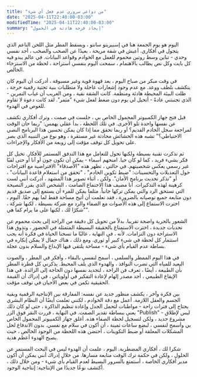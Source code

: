 ```yaml
---
title: "من دواعي سروري عدم فعل أي شيء"
date: "2025-04-11T22:40:00-03:00"
modifiedTime: "2025-04-11T22:40:00-03:00"
summary: "إيجاد فرحة هادئة في الخمول"
---
```


اليوم هو يوم الجمعة هنا في إسبيريتو سانتو ، ويسقط المطر مثل اللحن الناعم الذي يتجول في أفكاري. أعيش في شقة مريحة ، بعيدًا عن الصخب والصخب ، أجد نفسي وحدي - تباين وسط روتين محموم للعمل مع الخوادم وقواعد البيانات. في عالم يبدو فيه كل بايت وكل نص يطالب بالاهتمام ، سمحت اليوم بنفسي استراحة ، لحظة من الاسترخاء الخالص.

في وقت مبكر من صباح اليوم ، بعد قهوة قوية وغير مسبوقة ، أدركت أن اليوم كان يتكشف بلطف ووعد. مع عدم وجود إشعارات عاجلة ولا متطلبات بنية تحتية رقمية حرجة ، ظلت البيئة المحيطة هادئة ومنظمة. كانت الشقة نقية ، ومن الغريب أن غياب التمرين - الذي تجنبتني عادةً - أتخيل لي يوم دون ضغط لفعل شيء "مثمر". لقد كانت دعوة لا تقاوم للغوص في الهدوء.

قبل فتح جهاز الكمبيوتر المحمول الخاص بي ، جلست في صمت ، وترك أفكاري تكشف عن نفسها واحدة تلو الأخرى. في تلك اللحظة ، بدأ عقلي يهمس: "ربما حان الوقت لمراجعة سجل الخادم القديم؟ أو ربما تحقق مما إذا كان يمكن تحسين هذا البرنامج النصي الاحتياطي؟" تشبه هذه الحشائش محادثة غير مستقرة ، وهو نوع من التنبيه الذي يصر على تحويل كل توقف مؤقت إلى زوبعة من الأفكار والإجراءات.

ثم تذكرت تقنية بسيطة ولكنها تحول للتعامل مع هذا التدفق المستمر للأفكار. تخيل كل فكر بشيء فريد ، كما لو كان حيا. امنحهم أسماء - يمكن أن تكون جون أو آنا أو حتى لقبًا غير رسمي يعكس شخصيتهم. في حالتي ، تظهر هذه "الأصدقاء" الافتراضية مع اقتراحات حول التعديلات والتحسينات: "ضبط تكوين الخادم" ، "تحقق من استعلام قاعدة البيانات" ، أو "تذكر تحديث برنامج الأمان".
ولكن ، أثناء تصوير هذا المشهد ، أدركت أنني لست كرهينة لهذه التذكيرات. أنا مضيف هذا الاجتماع الصامت ، الشخص الذي يقرر النصيحة التي تستحق الرد والتي يمكن تركها جانباً. مثلما يمكن للمرء أن يستمع إلى صديق قديم دون متابعة جميع توصياته بالضرورة ، فقد تعلمت أن أتيح مساحة فقط لما يهم حقًا. اليوم ، اخترت الاستماع إلى هذه الأصوات مع الصفاء والرد مع شركة بسيطة ، لكنها شركة ، "شكرًا لك ، لكنها على ما يرام كما هي".

الشعور بالحرية واضحة تقريبا. بدلاً من تحويل كل دقيقة من الراحة إلى بحث محموم عن تحديات جديدة ، اخترت الاستمتاع بالحقيقة البسيطة المتمثلة في الحضور ، وتذوق هذا الاستراحة دون التزامات. لأنه ، في النهاية ، غالبًا ما تسخنا الحياة في فكرة أنه يجب استثمار كل لحظة في شيء كبير أو ثوري. ومع ذلك ، هناك جمال لا يمكن إنكاره في بساطة عدم القيام بأي شيء - مساحة يلتقي فيها الإبداع والسلام بدون عجلة.

في هذا اليوم الممطر والسلمي ، أسمح لنفسي بالبقاء ، وأفكر في المطر ، والصوت البعيد للمياه التي تضرب النوافذ ، والهدوء الذي يلف المحيط. يذكرني كل قطرة المطر بأن الطبيعة ، أيضًا ، تعرف فن الراحة ، لتجديد نفسها دون الحاجة إلى الزائدة. في هذا الإيقاع الطبيعي ، أجد مصدر إلهام لإعادة التفكير في أولوياتي ، في إدراك أن القيمة الحقيقية تكمن في بعض الأحيان في توقف مؤقت.

بين فكرة وآخر ، يكشف منظور جديد عن نفسه: المفارقة بين الإنتاجية الرقمية وبقية الجسم والعقل اللازمة. أعمل مع دقة الخوادم ، لكنني تعلمت أيضًا أن النظام البشري يحتاج إلى فترات راحة - مواطنات لتحمل الجدل وإعادة تنظيم الذاكرة ، حتى لو كان ذلك يعني ببساطة تقدير الصمت.
في النهاية ، قررت النقر فوق الزر "Publish" - ليس لإطلاق مشروع جديد ، ولكن لتسجيل لحظة الصفاء هذه. أغلق جهاز الكمبيوتر المحمول الخاص بي وأسمح لنفسي ، لبضع ساعات ثمينة ، أن أكون في سلام مع نفسي. بدون الاندفاع لحل المشكلات المعلقة أو ضبط التكوينات ، أحتضن هذه اللحظة من الوجود الخالص ، حيث يصبح الهدوء أعظم هدية.

شكرا لك ، أفكاري المضطربة. اليوم ، علمت أن الهدوء ليس في البحث المستمر عن الحلول ، ولكن في حكمة ترك الوقت متابعة مسارها. من خلال إدراك أنني يمكن أن أكون مدير أفكاري الخاصة ، أستمتع بالسرور البسيط لعدم القيام بأي شيء - ومن خلال ذلك ، أكتشف نوعًا جديدًا من الإنتاجية: إنتاجية الوجود.